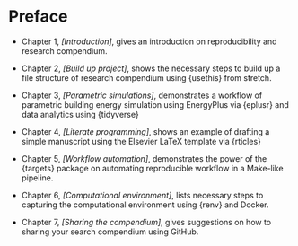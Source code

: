 # Preface {-}

* Chapter 1, *[Introduction]*, gives an introduction on reproducibility and
  research compendium.

* Chapter 2, *[Build up project]*, shows the necessary steps to build up a
  file structure of research compendium using {usethis} from stretch.

* Chapter 3, *[Parametric simulations]*, demonstrates a workflow of parametric
  building energy simulation using EnergyPlus via {eplusr} and data analytics
  using {tidyverse}

* Chapter 4, *[Literate programming]*, shows an example of drafting a simple
  manuscript using the Elsevier LaTeX template via {rticles}

* Chapter 5, *[Workflow automation]*, demonstrates the power of the {targets}
  package on automating reproducible workflow in a Make-like pipeline.

* Chapter 6, *[Computational environment]*, lists necessary steps to capturing the
  computational environment using {renv} and Docker.

* Chapter 7, *[Sharing the compendium]*, gives suggestions on how to sharing your
  search compendium using GitHub.
